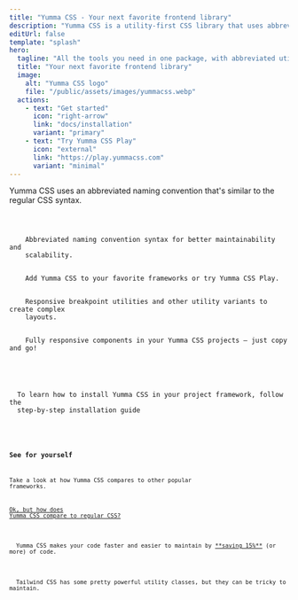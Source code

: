 ```yaml
---
title: "Yumma CSS - Your next favorite frontend library"
description: "Yumma CSS is a utility-first CSS library that uses abbreviated naming conventions that follow regular CSS syntax."
editUrl: false
template: "splash"
hero:
  tagline: "All the tools you need in one package, with abbreviated utility classes — goodbye, massive codebases!"
  title: "Your next favorite frontend library"
  image:
    alt: "Yumma CSS logo"
    file: "/public/assets/images/yummacss.webp"
  actions:
    - text: "Get started"
      icon: "right-arrow"
      link: "docs/installation"
      variant: "primary"
    - text: "Try Yumma CSS Play"
      icon: "external"
      link: "https://play.yummacss.com"
      variant: "minimal"
---
```


<Card title="So, why Yumma CSS?">
  Yumma CSS uses an abbreviated naming convention that's similar to the regular
  CSS syntax.
  <Code
    code={yummaCard}
    lang="html"
    title="index.html"
    frame="terminal"
    wrap="false"
    mark={[
      "ovf-h",
      "b-1",
      "bs-xs",
      "fg-1",
      "fs-xxl",
      "fw-600",
      "tc-pink",
      "tdl-u",
      "rad-2",
      "bg-pink",
      "tc-white",
    ]}
  />
</Card>

<CardGrid stagger>
  <Card title="Abbreviated syntax">
    Abbreviated naming convention syntax for better maintainability and
    scalability.
  </Card>
  <Card title="Framework integrations">
    Add Yumma CSS to your favorite frameworks or try Yumma CSS Play.
  </Card>
  <Card title="Responsive design">
    Responsive breakpoint utilities and other utility variants to create complex
    layouts.
  </Card>
  <Card title="Components">
    Fully responsive components in your Yumma CSS projects — just copy and go!
  </Card>

</CardGrid>

<Card title="Create a new project">
  To learn how to install Yumma CSS in your project framework, follow the
  step-by-step installation guide

  <Code code="npm i yummacss@latest" lang="bash" title="Installing dependencies..." />
</Card>

### See for yourself

Take a look at how Yumma CSS compares to other popular frameworks.

[Ok, but how does Yumma CSS compare to regular CSS?](http://localhost:4321/docs/utility-classes)

<Tabs>
  <TabItem label="Yumma CSS">
  Yumma CSS makes your code faster and easier to maintain by <u>**saving 15%**</u> (or more) of code.
    <Live
      data={yummaCard}
      useCenter
      useHeight="360px"
      usePadding
      useVersion="2.1.0"
      useWrap
    />
  </TabItem>

  <TabItem label="Tailwind CSS">
  Tailwind CSS has some pretty powerful utility classes, but they can be tricky to maintain.
    <Live
      data={tailwindCard}
      useCenter
      useExternal="https://cdn.jsdelivr.net/npm/tailwindcss@latest/dist/tailwind.min.css"
      useHeight="360px"
      usePadding
      useWrap
    />
  </TabItem>
</Tabs>

<Footer description="Yumma CSS is a utility-first CSS library that uses abbreviated naming conventions that follow regular CSS syntax to help you debug, scale, and maintain your markup better and get your application out the door faster." />
